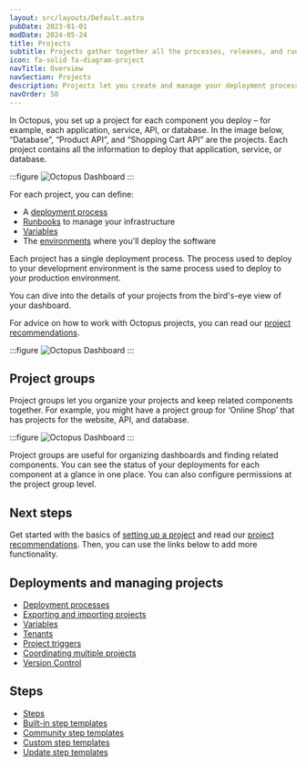 ```yaml
---
layout: src/layouts/Default.astro
pubDate: 2023-01-01
modDate: 2024-05-24
title: Projects
subtitle: Projects gather together all the processes, releases, and runbooks for an application or service.
icon: fa-solid fa-diagram-project
navTitle: Overview
navSection: Projects
description: Projects let you create and manage your deployment processes, releases, and operations processes.
navOrder: 50
---
```

In Octopus, you set up a project for each component you deploy – for example, each application, service, API, or database. In the image below, “Database”, “Product API”, and “Shopping Cart API” are the projects. Each project contains all the information to deploy that application, service, or database.

:::figure
![Octopus Dashboard](/docs/getting-started/dashboard.png)
:::

For each project, you can define:
- A [deployment process](/docs/projects/deployment-process)
- [Runbooks](/docs/runbooks) to manage your infrastructure
- [Variables](/docs/projects/variables/)
- The [environments](/docs/infrastructure/environments) where you'll deploy the software

Each project has a single deployment process. The process used to deploy to your development environment is the same process used to deploy to your production environment. 

You can dive into the details of your projects from the bird's-eye view of your dashboard.

For advice on how to work with Octopus projects, you can read our [project recommendations](/docs/projects/recommendations). 

:::figure
![Octopus Dashboard](/docs/projects/octopus-projects-list.png)
:::

## Project groups
Project groups let you organize your projects and keep related components together. For example, you might have a project group for ‘Online Shop’ that has projects for the website, API, and database.

:::figure
![Octopus Dashboard](/docs/projects/octopus-project-group.png)
:::

Project groups are useful for organizing dashboards and finding related components. You can see the status of your deployments for each component at a glance in one place. You can also configure permissions at the project group level.

## Next steps
Get started with the basics of [setting up a project](/docs/projects/setting-up-projects) and read our [project recommendations](/docs/projects/recommendations). Then, you can use the links below to add more functionality. 

## Deployments and managing projects
- [Deployment processes](/docs/projects/deployment-process)
- [Exporting and importing projects](/docs/projects/export-import)
- [Variables](/docs/projects/variables)
- [Tenants](/docs/projects/tenants)
- [Project triggers](/docs/projects/project-triggers)
- [Coordinating multiple projects](/docs/projects/coordinating-multiple-projects)
- [Version Control](/docs/projects/version-control)

## Steps
- [Steps](/docs/projects/steps)
- [Built-in step templates](/docs/projects/built-in-step-templates)
- [Community step templates](/docs/projects/community-step-templates)
- [Custom step templates](/docs/projects/custom-step-templates)
- [Update step templates](/docs/projects/updating-step-templates)